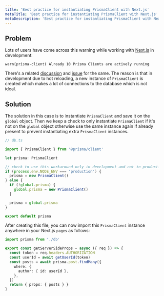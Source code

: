 ```yaml
---
title: 'Best practice for instantiating PrismaClient with Next.js'
metaTitle: 'Best practice for instantiating PrismaClient with Next.js'
metaDescription: 'Best practice for instantiating PrismaClient with Next.js'
---
```


## Problem

Lots of users have come across this warning while working with [Next.js](https://nextjs.org/) in development:

```
warn(prisma-client) Already 10 Prisma Clients are actively running
```

There's a related [discussion](https://github.com/prisma/prisma/discussions/4399) and [issue](https://github.com/prisma/prisma/issues/5103) for the same. The reason is that in development due to hot reloading, a new instance of `PrismaClient` is created which makes a lot of connections to the database which is not ideal.

## Solution

The solution in this case is to instantiate `PrismaClient` and save it on the `global` object. Then we keep a check to only instantiate `PrismaClient` if it's not on the `global` object otherwise use the same instance again if already present to prevent instantiating extra `PrismaClient` instances.

```ts
// db.ts

import { PrismaClient } from '@prisma/client'

let prisma: PrismaClient

// check to use this workaround only in development and not in production
if (process.env.NODE_ENV === 'production') {
  prisma = new PrismaClient()
} else {
  if (!global.prisma) {
    global.prisma = new PrismaClient()
  }

  prisma = global.prisma
}

export default prisma
```

After creating this file, you can now import this `PrismaClient` instance anywhere in your Next.js `pages` as follows:

```ts
import prisma from './db'

export const getServerSideProps = async ({ req }) => {
  const token = req.headers.AUTHORIZATION
  const userId = await getUserId(token)
  const posts = await prisma.post.findMany({
    where: {
      author: { id: userId },
    },
  })
  return { props: { posts } }
}
```
